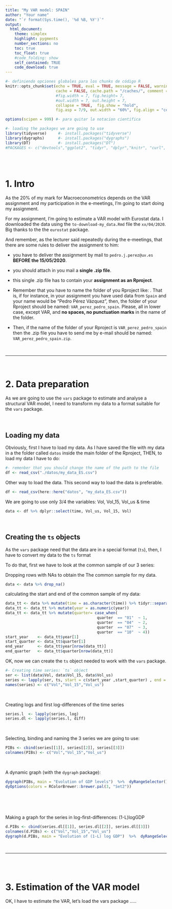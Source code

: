 ```yaml
---
title: "My VAR model: SPAIN"
author: "Your name"
date: "`r format(Sys.time(), '%d %B, %Y')`" 
output: 
  html_document:
    theme: simplex
    highlight: pygments 
    number_sections: no
    toc: true
    toc_float: true
    #code_folding: show
    self_contained: TRUE
    code_download: true
---
```



```r
#- definiendo opciones globales para los chunks de código R
knitr::opts_chunk$set(echo = TRUE, eval = TRUE, message = FALSE, warning = FALSE, 
                      cache = FALSE, cache.path = "/caches/", comment = "#>",
                      #fig.width = 7, fig.height= 7,   
                      #out.width = 7, out.height = 7,
                      collapse = TRUE,  fig.show = "hold",
                      fig.asp = 7/9, out.width = "60%", fig.align = "center")
```


```r
options(scipen = 999) #- para quitar la notacion cientifica
```


```r
#- loading the packages we are going to use
library(tidyverse)     #- install.packages("tidyverse")
library(dygraphs)      #- install.packages("dygraphs")
library(DT)            #- install.packages("DT")
#PACKAGES <- c("devtools","ggplot2", "tidyr", "dplyr","knitr", "curl", "vars", "forecast", "dygraphs", "eurostat", "rmdformats", "DiagrammeR", "rio", "tidyverse")  #- packages to load

```


<br><br>

# 1. Intro

As the 20% of my mark for Macroeconometrics depends on the VAR assignment and my participation in the e-meetings, I'm going to start doing my assignment. 

For my assignment, I'm going to estimate a VAR model with Eurostat data. I downloaded the data using the `to-download-my_data.Rmd` file   the `xx/04/2020`. Big thanks to the the `eurostat` package.

And remember, as the lecturer said repeatedly during the e-meetings, that there are some rules to deliver the assignment to him:

- you have to deliver the assignment by mail to `pedro.j.perez@uv.es` **BEFORE the 15/05/2020**.   
 
- you should attach in you mail a **single .zip file**.   

- this single .zip file has to contain your **assignment as an Rproject**.   

- Remember that you have to name the folder of you Rproject like: <VAR_country_1st-surname_name>. That is, if for instance, in your assignment you have used data from `Spain` and your name would be "Pedro Pérez Vázquez", then, the folder of your Rproject should be named: `VAR_perez_pedro_spain`. Please, all in lower case, except VAR, and **no spaces, no punctuation marks** in the name of the folder.   

- Then, if the name of the folder of your Rproject is `VAR_perez_pedro_spain` then the .zip file you have to send me by e-mail should be named: `VAR_perez_pedro_spain.zip`.   

<br>

---------------------------------------

<br>

# 2. Data preparation

As we are going to use the `vars` package to estimate and analyse a structural VAR model, I need to transform my data to a format suitable for the `vars` package. 

<br>

## Loading my data

Obviously, first I have to load my data. As I have saved the file with my data in a the folder called `datos` inside the main folder of the Rproject, THEN, to load my data I have to do:


```r
#- remenber that you should change the name of the path to the file
df <- read_csv("./datos/my_data_ES.csv") 
```

Other way to load the data. This second way to load the data is preferable. 


```r
df <- read_csv(here::here("datos", "my_data_ES.csv")) 
```

We are going to use only 3/4 the variables: Vol, Vol_15, Vol_us & time


```r
data <- df %>% dplyr::select(time, Vol_us, Vol_15, Vol)
```






<br>

## Creating the `ts` objects

As the `vars` package need that the data are in a special format (`ts`), then, I have to convert my data to the `ts` format

To do that, first we have to look at the common sample of our 3 series:

Dropping rows with NAs to obtain the The common sample for my data.

```r
data <- data %>% drop_na()
```

calculating the start and end of the common sample of my data:
  
```r
data_tt <- data %>% mutate(time = as.character(time)) %>% tidyr::separate(time, c("year", "quarter", "day"),"-")
data_tt <- data_tt %>% mutate(year = as.numeric(year)) 
data_tt <- data_tt %>% mutate(quarter= case_when(
                                        quarter  == "01"  ~ 1,
                                        quarter  == "04"  ~ 2,
                                        quarter  == "07"  ~ 3,
                                        quarter  == "10"  ~ 4))
start_year    <- data_tt$year[1] 
start_quarter <- data_tt$quarter[1] 
end_year      <- data_tt$year[nrow(data_tt)] 
end_quarter   <- data_tt$quarter[nrow(data_tt)] 
```


OK, now we can create the `ts` object needed to work with the `vars` package.

```r
#- Creating time series: `ts` object
ser <- list(data$Vol, data$Vol_15, data$Vol_us)
series <- lapply(ser, ts, start = c(start_year ,start_quarter) , end = c(end_year, end_quarter) , frequency = 4)
names(series) <- c("Vol","Vol_15","Vol_us")
```

<br>

Creating logs and first log-differences of the time series

```r
series.l  <- lapply(series, log)
series.dl <- lapply(series.l, diff)
```

<br>

Selecting, binding and naming the 3 series we are going to use:

```r
PIBs <- cbind(series[[1]], series[[2]], series[[3]])
colnames(PIBs) <- c("Vol","Vol_15","Vol_us")
```

<br>

A dynamic graph (with the `dygraph` package):

```r
dygraph(PIBs, main = "Evolution of GDP levels")  %>%  dyRangeSelector() %>%
dyOptions(colors = RColorBrewer::brewer.pal(3, "Set2")) 
```

<br><br><br>

Making a graph for the series in log-first-differences: (1-L)logGDP

```r
d.PIBs <- cbind(series.dl[[1]], series.dl[[2]], series.dl[[3]])
colnames(d.PIBs) <- c("Vol","Vol_15","Vol_us")
dygraph(d.PIBs, main = "Evolution of (1-L) log GDP")  %>%  dyRangeSelector() 
```


<br>

-------------------------------------------------------

<br><br>


 
# 3. Estimation of the VAR model

OK, I have to estimate the VAR, let's load the vars package .....



<br><br><br><br>
